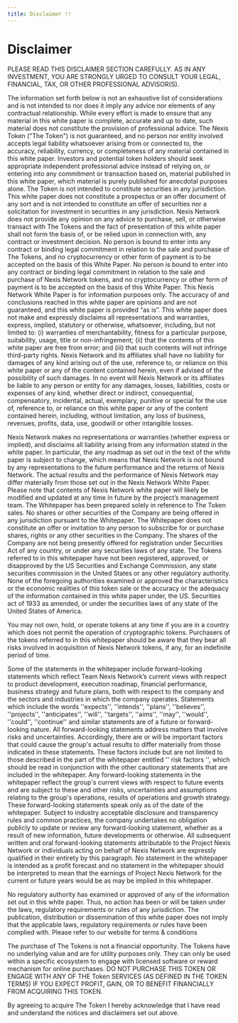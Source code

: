 ---
title: Disclaimer !!
---



# Disclaimer 
PLEASE READ THIS DISCLAIMER SECTION CAREFULLY. AS IN ANY INVESTMENT, YOU ARE STRONGLY URGED TO CONSULT YOUR LEGAL, FINANCIAL, TAX, OR OTHER PROFESSIONAL ADVISOR(S).

The information set forth below is not an exhaustive list of considerations and is not intended to nor does it imply any advice nor elements of any contractual relationship. While every effort is made to ensure that any material in this white paper is complete, accurate and up to date, such material does not constitute the provision of professional advice. The Nexis Token ("The Token") is not guaranteed, and no person nor entity involved accepts legal liability whatsoever arising from or connected to, the accuracy, reliability, currency, or completeness of any material contained in this white paper. Investors and potential token holders should seek appropriate independent professional advice instead of relying on, or entering into any commitment or transaction based on, material published in this white paper, which material is purely published for anecdotal purposes alone. The Token is not intended to constitute securities in any jurisdiction. This white paper does not constitute a prospectus or an offer document of any sort and is not intended to constitute an offer of securities nor a solicitation for investment in securities in any jurisdiction. Nexis Network does not provide any opinion on any advice to purchase, sell, or otherwise transact with The Tokens and the fact of presentation of this white paper shall not form the basis of, or be relied upon in connection with, any contract or investment decision. No person is bound to enter into any contract or binding legal commitment in relation to the sale and purchase of The Tokens, and no cryptocurrency or other form of payment is to be accepted on the basis of this White Paper. No person is bound to enter into any contract or binding legal commitment in relation to the sale and purchase of Nexis Network tokens, and no cryptocurrency or other form of payment is to be accepted on the basis of this White Paper. This Nexis Network White Paper is for information purposes only. The accuracy of and conclusions reached in this white paper are opinions and are not guaranteed, and this white paper is provided “as is”. This white paper does not make and expressly disclaims all representations and warranties, express, implied, statutory or otherwise, whatsoever, including, but not limited to: (i) warranties of merchantability, fitness for a particular purpose, suitability, usage, title or non-infringement; (ii) that the contents of this white paper are free from error; and (iii) that such contents will not infringe third-party rights. Nexis Network and its affiliates shall have no liability for damages of any kind arising out of the use, reference to, or reliance on this white paper or any of the content contained herein, even if advised of the possibility of such damages. In no event will Nexis Network or its affiliates be liable to any person or entity for any damages, losses, liabilities, costs or expenses of any kind, whether direct or indirect, consequential, compensatory, incidental, actual, exemplary, punitive or special for the use of, reference to, or reliance on this white paper or any of the content contained herein, including, without limitation, any loss of business, revenues, profits, data, use, goodwill or other intangible losses. 

Nexis Network makes no representations or warranties (whether express or implied), and disclaims all liability arising from any information stated in the white paper. In particular, the any roadmap as set out in the text of the white paper is subject to change, which means that Nexis Network is not bound by any representations to the future performance and the returns of Nexis Network. The actual results and the performance of Nexis Network may differ materially from those set out in the Nexis Network White Paper. Please note that contents of Nexis Network white paper will likely be modified and updated at any time in future by the project’s management team. The Whitepaper has been prepared solely in reference to The Token sales. No shares or other securities of the Company are being offered in any jurisdiction pursuant to the Whitepaper. The Whitepaper does not constitute an offer or invitation to any person to subscribe for or purchase shares, rights or any other securities in the Company. The shares of the Company are not being presently offered for registration under Securities Act of any country, or under any securities laws of any state. The Tokens referred to in this whitepaper have not been registered, approved, or disapproved by the US Securities and Exchange Commission, any state securities commission in the United States or any other regulatory authority. None of the foregoing authorities examined or approved the characteristics or the economic realities of this token sale or the accuracy or the adequacy of the information contained in this white paper under, the US. Securities act of 1933 as amended, or under the securities laws of any state of the United States of America. 

You may not own, hold, or operate tokens at any time if you are in a country which does not permit the operation of cryptographic tokens. Purchasers of the tokens referred to in this whitepaper should be aware that they bear all risks involved in acquisition of Nexis Network tokens, if any, for an indefinite period of time. 

Some of the statements in the whitepaper include forward-looking statements which reflect Team Nexis Network’s current views with respect to product development, execution roadmap, financial performance, business strategy and future plans, both with respect to the company and the sectors and industries in which the company operates. Statements which include the words ''expects'', ''intends'', ''plans'', ''believes'', ''projects'', ''anticipates'', ''will'', ''targets'', ''aims'', ''may'', ''would'', ''could'', ''continue'' and similar statements are of a future or forward-looking nature. All forward-looking statements address matters that involve risks and uncertainties. Accordingly, there are or will be important factors that could cause the group's actual results to differ materially from those indicated in these statements. These factors include but are not limited to those described in the part of the whitepaper entitled '' risk factors '', which should be read in conjunction with the other cautionary statements that are included in the whitepaper. Any forward-looking statements in the whitepaper reflect the group's current views with respect to future events and are subject to these and other risks, uncertainties and assumptions relating to the group's operations, results of operations and growth strategy. These forward-looking statements speak only as of the date of the whitepaper. Subject to industry acceptable disclosure and transparency rules and common practices, the company undertakes no obligation publicly to update or review any forward-looking statement, whether as a result of new information, future developments or otherwise. All subsequent written and oral forward-looking statements attributable to the Project Nexis Network or individuals acting on behalf of Nexis Network are expressly qualified in their entirety by this paragraph. No statement in the whitepaper is intended as a profit forecast and no statement in the whitepaper should be interpreted to mean that the earnings of Project Nexis Network for the current or future years would be as may be implied in this whitepaper. 

No regulatory authority has examined or approved of any of the information set out in this white paper. Thus, no action has been or will be taken under the laws, regulatory requirements or rules of any jurisdiction. The publication, distribution or dissemination of this white paper does not imply that the applicable laws, regulatory requirements or rules have been complied with. Please refer to our website for terms & conditions 

The purchase of The Tokens is not a financial opportunity. The Tokens have no underlying value and are for utility purposes only. They can only be used within a specific ecosystem to engage with licensed software or reward mechanism for online purchases. DO NOT PURCHASE THIS TOKEN OR ENGAGE WITH ANY OF THE Token SERVICES (AS DEFINED IN THE TOKEN TERMS) IF YOU EXPECT PROFIT, GAIN, OR TO BENEFIT FINANCIALLY FROM ACQUIRING THIS TOKEN. 

By agreeing to acquire The Token I hereby acknowledge that I have read and understand the notices and disclaimers set out above. 